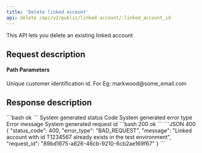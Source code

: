 ```yaml
---
title: 'Delete linked account'
api: delete /api/v2/public/linked-account/:linked_account_id
---
```


This API lets you delete an existing linked account

## Request description
#### Path Parameters
<ParamField path="linked_account_id" type="string" required>
  Unique customer identification id. For Eg: markwood@some_email.com
</ParamField>

## Response description

<Tabs>
  <Tab title="200">
    ```bash
    ok
    ```
  </Tab>
  <Tab title="400">
    <ResponseField name="status_code" type="integer">
    System generated status Code
    </ResponseField>
    <ResponseField name="error_type" type="string">
    System generated error type
    </ResponseField>
    <ResponseField name="message" type="string">
    Error message
    </ResponseField>
    <ResponseField name="request_id" type="string">
    System generated request id
    </ResponseField>
  </Tab>
</Tabs>


<ResponseExample>
```bash 200
ok
```
```JSON 400
{
    "status_code": 400,
    "error_type": "BAD_REQUEST",
    "message": "Linked account with id T1234567 already exists in the test environment",
    "request_id": "89bd1675-a826-46cb-9210-6cb2ae169f67"
}
```
</ ResponseExample>